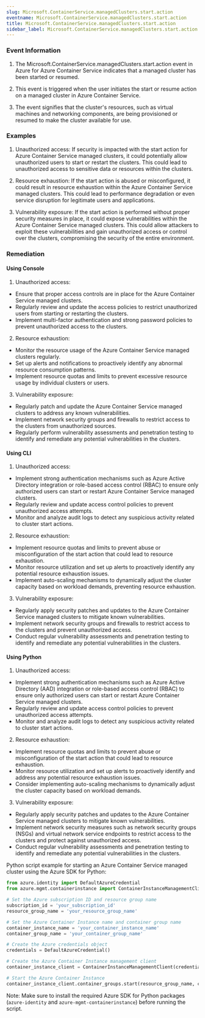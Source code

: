 ```yaml
--- 
slug: Microsoft.ContainerService.managedClusters.start.action
eventname: Microsoft.ContainerService.managedClusters.start.action
title: Microsoft.ContainerService.managedClusters.start.action
sidebar_label: Microsoft.ContainerService.managedClusters.start.action
---
```

                       
### Event Information

1. The Microsoft.ContainerService.managedClusters.start.action event in Azure for Azure Container Service indicates that a managed cluster has been started or resumed.

2. This event is triggered when the user initiates the start or resume action on a managed cluster in Azure Container Service.

3. The event signifies that the cluster's resources, such as virtual machines and networking components, are being provisioned or resumed to make the cluster available for use.


### Examples

1. Unauthorized access: If security is impacted with the start action for Azure Container Service managed clusters, it could potentially allow unauthorized users to start or restart the clusters. This could lead to unauthorized access to sensitive data or resources within the clusters.

2. Resource exhaustion: If the start action is abused or misconfigured, it could result in resource exhaustion within the Azure Container Service managed clusters. This could lead to performance degradation or even service disruption for legitimate users and applications.

3. Vulnerability exposure: If the start action is performed without proper security measures in place, it could expose vulnerabilities within the Azure Container Service managed clusters. This could allow attackers to exploit these vulnerabilities and gain unauthorized access or control over the clusters, compromising the security of the entire environment.

### Remediation

#### Using Console

1. Unauthorized access:
- Ensure that proper access controls are in place for the Azure Container Service managed clusters.
- Regularly review and update the access policies to restrict unauthorized users from starting or restarting the clusters.
- Implement multi-factor authentication and strong password policies to prevent unauthorized access to the clusters.

2. Resource exhaustion:
- Monitor the resource usage of the Azure Container Service managed clusters regularly.
- Set up alerts and notifications to proactively identify any abnormal resource consumption patterns.
- Implement resource quotas and limits to prevent excessive resource usage by individual clusters or users.

3. Vulnerability exposure:
- Regularly patch and update the Azure Container Service managed clusters to address any known vulnerabilities.
- Implement network security groups and firewalls to restrict access to the clusters from unauthorized sources.
- Regularly perform vulnerability assessments and penetration testing to identify and remediate any potential vulnerabilities in the clusters.

#### Using CLI

1. Unauthorized access:
- Implement strong authentication mechanisms such as Azure Active Directory integration or role-based access control (RBAC) to ensure only authorized users can start or restart Azure Container Service managed clusters.
- Regularly review and update access control policies to prevent unauthorized access attempts.
- Monitor and analyze audit logs to detect any suspicious activity related to cluster start actions.

2. Resource exhaustion:
- Implement resource quotas and limits to prevent abuse or misconfiguration of the start action that could lead to resource exhaustion.
- Monitor resource utilization and set up alerts to proactively identify any potential resource exhaustion issues.
- Implement auto-scaling mechanisms to dynamically adjust the cluster capacity based on workload demands, preventing resource exhaustion.

3. Vulnerability exposure:
- Regularly apply security patches and updates to the Azure Container Service managed clusters to mitigate known vulnerabilities.
- Implement network security groups and firewalls to restrict access to the clusters and prevent unauthorized access.
- Conduct regular vulnerability assessments and penetration testing to identify and remediate any potential vulnerabilities in the clusters.

#### Using Python

1. Unauthorized access:
- Implement strong authentication mechanisms such as Azure Active Directory (AAD) integration or role-based access control (RBAC) to ensure only authorized users can start or restart Azure Container Service managed clusters.
- Regularly review and update access control policies to prevent unauthorized access attempts.
- Monitor and analyze audit logs to detect any suspicious activity related to cluster start actions.

2. Resource exhaustion:
- Implement resource quotas and limits to prevent abuse or misconfiguration of the start action that could lead to resource exhaustion.
- Monitor resource utilization and set up alerts to proactively identify and address any potential resource exhaustion issues.
- Consider implementing auto-scaling mechanisms to dynamically adjust the cluster capacity based on workload demands.

3. Vulnerability exposure:
- Regularly apply security patches and updates to the Azure Container Service managed clusters to mitigate known vulnerabilities.
- Implement network security measures such as network security groups (NSGs) and virtual network service endpoints to restrict access to the clusters and protect against unauthorized access.
- Conduct regular vulnerability assessments and penetration testing to identify and remediate any potential vulnerabilities in the clusters.

Python script example for starting an Azure Container Service managed cluster using the Azure SDK for Python:

```python
from azure.identity import DefaultAzureCredential
from azure.mgmt.containerinstance import ContainerInstanceManagementClient

# Set the Azure subscription ID and resource group name
subscription_id = 'your_subscription_id'
resource_group_name = 'your_resource_group_name'

# Set the Azure Container Instance name and container group name
container_instance_name = 'your_container_instance_name'
container_group_name = 'your_container_group_name'

# Create the Azure credentials object
credentials = DefaultAzureCredential()

# Create the Azure Container Instance management client
container_instance_client = ContainerInstanceManagementClient(credentials, subscription_id)

# Start the Azure Container Instance
container_instance_client.container_groups.start(resource_group_name, container_instance_name, container_group_name)
```

Note: Make sure to install the required Azure SDK for Python packages (`azure-identity` and `azure-mgmt-containerinstance`) before running the script.


 